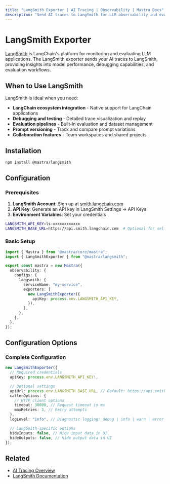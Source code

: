 ```yaml
---
title: "LangSmith Exporter | AI Tracing | Observability | Mastra Docs"
description: "Send AI traces to LangSmith for LLM observability and evaluation"
---
```


# LangSmith Exporter

[LangSmith](https://smith.langchain.com/) is LangChain's platform for monitoring and evaluating LLM applications. The LangSmith exporter sends your AI traces to LangSmith, providing insights into model performance, debugging capabilities, and evaluation workflows.

## When to Use LangSmith

LangSmith is ideal when you need:

- **LangChain ecosystem integration** - Native support for LangChain applications
- **Debugging and testing** - Detailed trace visualization and replay
- **Evaluation pipelines** - Built-in evaluation and dataset management
- **Prompt versioning** - Track and compare prompt variations
- **Collaboration features** - Team workspaces and shared projects

## Installation

```bash npm2yarn
npm install @mastra/langsmith
```

## Configuration

### Prerequisites

1. **LangSmith Account**: Sign up at [smith.langchain.com](https://smith.langchain.com)
2. **API Key**: Generate an API key in LangSmith Settings → API Keys
3. **Environment Variables**: Set your credentials

```bash title=".env"
LANGSMITH_API_KEY=ls-xxxxxxxxxxxx
LANGSMITH_BASE_URL=https://api.smith.langchain.com  # Optional for self-hosted
```

### Basic Setup

```typescript title="src/mastra/index.ts"
import { Mastra } from "@mastra/core/mastra";
import { LangSmithExporter } from "@mastra/langsmith";

export const mastra = new Mastra({
  observability: {
    configs: {
      langsmith: {
        serviceName: "my-service",
        exporters: [
          new LangSmithExporter({
            apiKey: process.env.LANGSMITH_API_KEY,
          }),
        ],
      },
    },
  },
});
```

## Configuration Options

### Complete Configuration

```typescript
new LangSmithExporter({
  // Required credentials
  apiKey: process.env.LANGSMITH_API_KEY!,

  // Optional settings
  apiUrl: process.env.LANGSMITH_BASE_URL, // Default: https://api.smith.langchain.com
  callerOptions: {
    // HTTP client options
    timeout: 30000, // Request timeout in ms
    maxRetries: 3, // Retry attempts
  },
  logLevel: "info", // Diagnostic logging: debug | info | warn | error

  // LangSmith-specific options
  hideInputs: false, // Hide input data in UI
  hideOutputs: false, // Hide output data in UI
});
```

## Related

- [AI Tracing Overview](/docs/observability/ai-tracing/overview)
- [LangSmith Documentation](https://docs.smith.langchain.com/)
